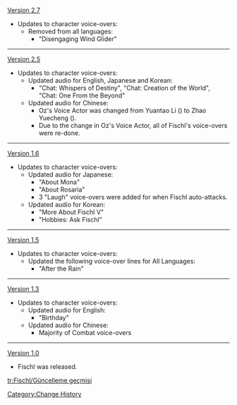 [[Version 2.7]]
*Updates to character voice-overs:
**Removed from all languages:
***"Disengaging Wind Glider"
----
[[Version 2.5]]
*Updates to character voice-overs:
**Updated audio for English, Japanese and Korean:
***"Chat: Whispers of Destiny", "Chat: Creation of the World", "Chat: One From the Beyond"
**Updated audio for Chinese:
***Oz's Voice Actor was changed from Yuantao Li ({{zh|李元韬}}) to Zhao Yuecheng ({{zh|赵悦程}}).
***Due to the change in Oz's Voice Actor, all of Fischl's voice-overs were re-done.
----
[[Version 1.6]]
*Updates to character voice-overs:
**Updated audio for Japanese:
***"About Mona"
***"About Rosaria"
***3 "Laugh" voice-overs were added for when Fischl auto-attacks.
**Updated audio for Korean:
***"More About Fischl V"
***"Hobbies: Ask Fischl"
----
[[Version 1.5]]
*Updates to character voice-overs:
**Updated the following voice-over lines for All Languages:
***"After the Rain"
----
[[Version 1.3]]
*Updates to character voice-overs:
**Updated audio for English:
***"Birthday"
**Updated audio for Chinese:
***Majority of Combat voice-overs
----
[[Version 1.0]]
*Fischl was released.
<noinclude>
[[Category:Change History]]
[[tr:Fischl/Güncelleme geçmişi]]
</noinclude>